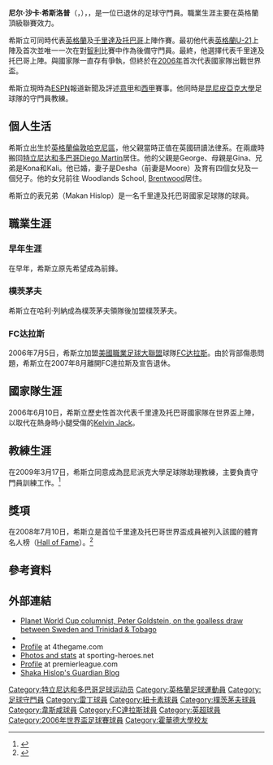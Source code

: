 {{noteTA
|G1=英超
|T=zh-hans:沙卡·希斯洛普; zh-hk:沙卡·希斯立;
|1=zh-hans:沙卡·希斯洛普; zh-hk:沙卡·希斯立;
|2=zh-hans:尼尔·沙卡·希斯洛普; zh-hk:尼爾·沙卡·希斯立;
|3=zh-hans:希斯洛普; zh-hk:希斯立;
}}
{{Football player infobox
|          playername = 沙卡·希斯洛普<br />''{{lang|en|Shaka Hislop}}''
|               image = 
|            fullname = 尼爾·沙卡·希斯立
|         dateofbirth = {{birth date and age|1969|2|22|df=y}}
|         cityofbirth = [[倫敦|倫敦]][[哈克尼區|哈克尼區]]
|      countryofbirth = {{ENG}}
|              height = {{height|m=1.86}}
|            position = [[守門員|守門員]]
|         currentclub = 
|          clubnumber = 
|          youthyears = 1988年–1991年
|          youthclubs = [[霍华德大学|霍华德大学]]
|               years = 1992–1995<br />1995–1998<br />1998–2002<br />2002–2005<br />2005–2006<br />2006–2007
|               clubs = [[雷丁足球俱乐部|雷丁]]<br />[[纽卡斯尔联足球俱乐部|紐卡素]]<br />[[西汉姆联足球俱乐部|韋斯咸]]<br />[[朴茨茅斯足球俱乐部|樸茨茅夫]]<br />[[西汉姆联足球俱乐部|韋斯咸]]<br />[[FC达拉斯|FC达拉斯]]<br />'''總計'''
|         caps(goals) = 104 (0)<br />{{0}}53 (0)<br />105 (0)<br />{{0}}93 (0)<br />{{0}}16 (0)<br />{{0}}10 (0)<br />'''381 (0)'''
|       nationalyears = 1998<br />1999–2006
|        nationalteam = [[英格蘭21歲以下足球代表隊|英格蘭U-21]]<br />[[千里達及托巴哥國家足球隊|千里達及托巴哥]]
| nationalcaps(goals) = {{0}}{{0}}1 (0)<br />{{0}}26 (0)
|            pcupdate = 2007年4月13日
|            ntupdate = 23:26, 19 December 2006 (UTC)}}

'''尼尔·沙卡·希斯洛普'''（{{lang-en|'''Neil Shaka Hislop'''}}，{{bd|1969年|2月22日|catIdx=Hislop, Shaka}}），{{tsl|en|National Awards of Trinidad and Tobago||千里達及托巴哥國家榮譽}}，是一位已退休的足球守門員。職業生涯主要在英格蘭頂級聯賽效力。

希斯立可同時代表[[英格蘭足球代表隊|英格蘭]]及[[千里達及托巴哥國家足球隊|千里達及托巴哥]]上陣作賽。最初他代表[[英格蘭21歲以下足球代表隊|英格蘭U-21]]上陣及首次並唯一一次在對[[智利國家足球隊|智利]]比賽中作為後備守門員。最終，他選擇代表千里達及托巴哥上陣。與國家隊一直存有爭執，但終於在[[2006年世界杯足球赛|2006年]]首次代表國家隊出戰世界盃。

希斯立現時為[[ESPN|ESPN]]報道新聞及評述[[意大利足球甲级联赛|意甲]]和[[西班牙足球甲级联赛|西甲]]賽事。他同時是[[昆尼皮亞克大學|昆尼皮亞克大學]]足球隊的守門員教練。

== 個人生活 ==
希斯立出生於[[英格蘭|英格蘭]][[倫敦|倫敦]][[哈克尼區|哈克尼區]]，他父親當時正值在英國研讀法律系。在兩歲時搬回[[特立尼达和多巴哥|特立尼达和多巴哥]][[Diego_Martin|Diego Martin]]居住。他的父親是George、母親是Gina、兄弟是Kona和Kali。他已婚，妻子是Desha（前妻是Moore）及育有四個女兒及一個兒子。他的女兒前往 Woodlands School, [[Brentwood|Brentwood]]居住。

希斯立的表兄弟{{tsl|en|Makan Hislop|馬謹·希斯立}}（Makan Hislop）是一名千里達及托巴哥國家足球隊的球員。

== 職業生涯 ==
=== 早年生涯 ===
在早年，希斯立原先希望成為前鋒。

=== 樸茨茅夫 ===
希斯立在哈利·列納成為樸茨茅夫領隊後加盟樸茨茅夫。

=== FC达拉斯 ===
2006年7月5日，希斯立加盟[[美國職業足球大聯盟|美國職業足球大聯盟]]球隊[[FC达拉斯|FC达拉斯]]。由於背部傷患問題，希斯立在2007年8月離開FC達拉斯及宣告退休。

== 國家隊生涯 ==
2006年6月10日，希斯立歷史性首次代表千里達及托巴哥國家隊在世界盃上陣，以取代在熱身時小腿受傷的[[Kelvin_Jack|Kelvin Jack]]。

== 教練生涯 ==
在2009年3月17日，希斯立同意成為昆尼派克大學足球隊助理教練，主要負責守門員訓練工作。<ref>{{cite news|date=17 March 2009|url=http://www.quinnipiacbobcats.com/ViewArticle.dbml?SPSID=90678&SPID=10985&DB_OEM_ID=17500&ATCLID=3694754|title=Neil Shaka Hislop Named Men's and Women's Soccer Goalkeeper Coach|work=QUINNIPIACBOBCATS.com}}{{dead link|date=2018年1月 |bot=InternetArchiveBot |fix-attempted=yes }}</ref>

== 獎項 ==
在2008年7月10日，希斯立是首位千里達及托巴哥世界盃成員被列入該國的體育名人榜（[[名人堂|Hall of Fame]]）。<ref>{{cite news|date=17 July 2008|url=http://www.socawarriors.net/mens-senior-team/3707-shaka-joins-tat-hall-of-fame.html|title=Shaka joins T&T Hall of Fame|work=SOCAWARRIORS.net|accessdate=2010-03-28|archive-date=2008-10-03|archive-url=https://web.archive.org/web/20081003083340/http://www.socawarriors.net/mens-senior-team/3707-shaka-joins-tat-hall-of-fame.html|dead-url=no}}</ref>

== 參考資料 ==
<references />

== 外部連結 ==
* [http://www.planetworldcup.com/GUESTS/peter20060612.html Planet World Cup columnist, Peter Goldstein, on the goalless draw between Sweden and Trinidad & Tobago] {{Wayback|url=http://www.planetworldcup.com/GUESTS/peter20060612.html |date=20101225173244 }}
* {{soccerbase|3526|Shaka Hislop}}
* [https://web.archive.org/web/20060426183605/http://www.4thegame.com/club/west-ham-united-fc/player-profile/1124/shakahislop.html Profile] at 4thegame.com
* [http://www.sporting-heroes.net/football-heroes/searchresults.asp?FootballHeroName=Shaka+Hislop Photos and stats] {{Wayback|url=http://www.sporting-heroes.net/football-heroes/searchresults.asp?FootballHeroName=Shaka+Hislop |date=20110605000817 }} at sporting-heroes.net
* [https://web.archive.org/web/20060511110310/http://www.premierleague.com/fapl.rac?command=forwardOnly&nextPage=enPlayerProfile&playerId=11110 Profile] at premierleague.com
* [http://www.guardian.co.uk/profile/shakahislop Shaka Hislop's Guardian Blog] {{Wayback|url=http://www.guardian.co.uk/profile/shakahislop |date=20100525100547 }}

{{韋斯咸年度最佳球員}}
{{2002/03年甲組PFA年度最佳陣容}}
{{2006年世界盃足球賽千里達及托巴哥參賽名單}}

{{DEFAULTSORT:Hislop, Shaka}}
[[Category:特立尼达和多巴哥足球运动员|Category:特立尼达和多巴哥足球运动员]]
[[Category:英格蘭足球運動員|Category:英格蘭足球運動員]]
[[Category:足球守門員|Category:足球守門員]]
[[Category:雷丁球員|Category:雷丁球員]]
[[Category:紐卡素球員|Category:紐卡素球員]]
[[Category:樸茨茅夫球員|Category:樸茨茅夫球員]]
[[Category:韋斯咸球員|Category:韋斯咸球員]]
[[Category:FC達拉斯球員|Category:FC達拉斯球員]]
[[Category:英超球員|Category:英超球員]]
[[Category:2006年世界盃足球賽球員|Category:2006年世界盃足球賽球員]]
[[Category:霍華德大學校友|Category:霍華德大學校友]]